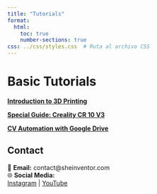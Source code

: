 ```yaml
---
title: "Tutorials"
format: 
  html: 
    toc: true
    number-sections: true
css: ../css/styles.css  # Ruta al archivo CSS
---
```


# Basic Tutorials

**[Introduction to 3D Printing](tutorial1.qmd)**  

**[Special Guide: Creality CR 10 V3](tutorial2.qmd)**  

**[CV Automation with Google Drive](tutorial3.qmd)**

## **Contact**  

📧 **Email:** contact@sheinventor.com  
🌐 **Social Media:**  
[Instagram](https://www.instagram.com/sheinventor/) | [YouTube](https://www.youtube.com/@SheInventor_English)  